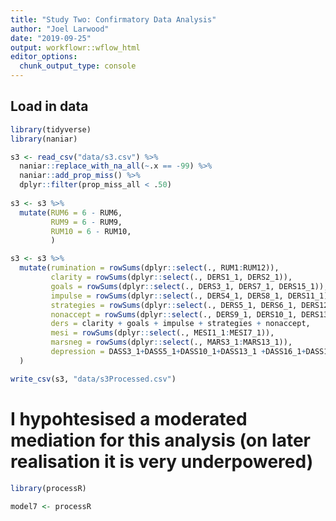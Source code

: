 ```yaml
---
title: "Study Two: Confirmatory Data Analysis"
author: "Joel Larwood"
date: "2019-09-25"
output: workflowr::wflow_html
editor_options:
  chunk_output_type: console
---
```


## Load in data

```r

library(tidyverse)
library(naniar)

s3 <- read_csv("data/s3.csv") %>%  
  naniar::replace_with_na_all(~.x == -99) %>% 
  naniar::add_prop_miss() %>% 
  dplyr::filter(prop_miss_all < .50)
 
s3 <- s3 %>% 
  mutate(RUM6 = 6 - RUM6,
         RUM9 = 6 - RUM9,
         RUM10 = 6 - RUM10,
         )

s3 <- s3 %>% 
  mutate(rumination = rowSums(dplyr::select(., RUM1:RUM12)), 
         clarity = rowSums(dplyr::select(., DERS1_1, DERS2_1)), 
         goals = rowSums(dplyr::select(., DERS3_1, DERS7_1, DERS15_1)), 
         impulse = rowSums(dplyr::select(., DERS4_1, DERS8_1, DERS11_1)), 
         strategies = rowSums(dplyr::select(., DERS5_1, DERS6_1, DERS12_1, DERS14_1, DERS16_1)),
         nonaccept = rowSums(dplyr::select(., DERS9_1, DERS10_1, DERS13_1)), 
         ders = clarity + goals + impulse + strategies + nonaccept, 
         mesi = rowSums(dplyr::select(., MESI1_1:MESI7_1)), 
         marsneg = rowSums(dplyr::select(., MARS3_1:MARS13_1)),
         depression = DASS3_1+DASS5_1+DASS10_1+DASS13_1 +DASS16_1+DASS17_1+DASS21_1
  )

write_csv(s3, "data/s3Processed.csv")
```

# I hypohtesised a moderated mediation for this analysis (on later realisation it is very underpowered)

```r

library(processR)

model7 <- processR


```

